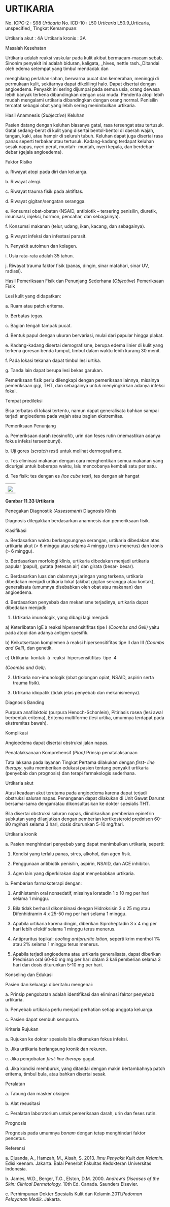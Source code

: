 # URTIKARIA

No. ICPC-2 : S98 _Urticaria_ No. ICD-10 : L50 _Urticaria_ L50.9_Urticaria, unspecified_ Tingkat Kemampuan:

Urtikaria akut : 4A Urtikaria kronis : 3A

Masalah Kesehatan

Urtikaria adalah reaksi vaskular pada kulit akibat bermacam-macam sebab. Sinonim penyakit ini adalah biduran, kaligata, _hives, nettle rash._Ditandai oleh edema setempat yang timbul mendadak dan

 

menghilang perlahan-lahan, berwarna pucat dan kemerahan, meninggi di permukaan kulit, sekitarnya dapat dikelilingi halo. Dapat disertai dengan angioedema. Penyakit ini sering dijumpai pada semua usia, orang dewasa lebih banyak terkena dibandingkan dengan usia muda. Penderita atopi lebih mudah mengalami urtikaria dibandingkan dengan orang normal. Penisilin tercatat sebagai obat yang lebih sering menimbulkan urtikaria.

Hasil Anamnesis (_Subjective_) Keluhan

Pasien datang dengan keluhan biasanya gatal, rasa tersengat atau tertusuk. Gatal sedang-berat di kulit yang disertai bentol-bentol di daerah wajah, tangan, kaki, atau hampir di seluruh tubuh. Keluhan dapat juga disertai rasa panas seperti terbakar atau tertusuk. Kadang-kadang terdapat keluhan sesak napas, nyeri perut, muntah- muntah, nyeri kepala, dan berdebar-debar (gejala angioedema).

Faktor Risiko

a. Riwayat atopi pada diri dan keluarga.

b. Riwayat alergi.

c. Riwayat trauma fisik pada aktifitas.

d. Riwayat gigitan/sengatan serangga.

e. Konsumsi obat-obatan (NSAID, antibiotik – tersering penisilin, diuretik, imunisasi, injeksi, hormon, pencahar, dan sebagainya).

f. Konsumsi makanan (telur, udang, ikan, kacang, dan sebagainya).

g. Riwayat infeksi dan infestasi parasit.

h. Penyakit autoimun dan kolagen.

i. Usia rata-rata adalah 35 tahun.

j. Riwayat trauma faktor fisik (panas, dingin, sinar matahari, sinar UV, radiasi).

Hasil Pemeriksaan Fisik dan Penunjang Sederhana (_Objective_) Pemeriksaan Fisik

Lesi kulit yang didapatkan:

a. Ruam atau patch eritema.

b. Berbatas tegas.

c. Bagian tengah tampak pucat.

 

d. Bentuk papul dengan ukuran bervariasi, mulai dari papular hingga plakat.

e. Kadang-kadang disertai demografisme, berupa edema linier di kulit yang terkena goresan benda tumpul, timbul dalam waktu lebih kurang 30 menit.

f. Pada lokasi tekanan dapat timbul lesi urtika.

g. Tanda lain dapat berupa lesi bekas garukan.

Pemeriksaan fisik perlu dilengkapi dengan pemeriksaan lainnya, misalnya pemeriksaan gigi, THT, dan sebagainya untuk menyingkirkan adanya infeksi fokal.

Tempat predileksi

Bisa terbatas di lokasi tertentu, namun dapat generalisata bahkan sampai terjadi angioedema pada wajah atau bagian ekstremitas.

Pemeriksaan Penunjang

a. Pemeriksaan darah (eosinofil), urin dan feses rutin (memastikan adanya fokus infeksi tersembunyi).

b. Uji gores (_scratch test_) untuk melihat dermografisme.

c. Tes eliminasi makanan dengan cara menghentikan semua makanan yang dicurigai untuk beberapa waktu, lalu mencobanya kembali satu per satu.

d. Tes fisik: tes dengan es _(ice cube test)_, tes dengan air hangat

| |
| --- |
| |
| ![](/1186/image179.jpg) |

 

**Gambar 11.33 Urtikaria**

Penegakan Diagnostik (_Assessment_) Diagnosis Klinis

Diagnosis ditegakkan berdasarkan anamnesis dan pemeriksaan fisik.

Klasifikasi

a. Berdasarkan waktu berlangsungnya serangan, urtikaria dibedakan atas urtikaria akut (\< 6 minggu atau selama 4 minggu terus menerus) dan kronis (> 6 minggu).

 

b. Berdasarkan morfologi klinis, urtikaria dibedakan menjadi urtikaria papular (papul), gutata (tetesan air) dan girata (besar- besar).

c. Berdasarkan luas dan dalamnya jaringan yang terkena, urtikaria dibedakan menjadi urtikaria lokal (akibat gigitan serangga atau kontak), generalisata (umumnya disebabkan oleh obat atau makanan) dan angioedema.

d. Berdasarkan penyebab dan mekanisme terjadinya, urtikaria dapat dibedakan menjadi:

1) Urtikaria imunologik, yang dibagi lagi menjadi:

a) Keterlibatan IgE à reaksi hipersensitifitas tipe I _(Coombs and Gell)_ yaitu pada atopi dan adanya antigen spesifik.

b) Keikutsertaan komplemen à reaksi hipersensitifitas tipe II dan III _(Coombs and Gell)_, dan genetik.

c) Urtikaria  kontak  à  reaksi  hipersensitifitas  tipe  4

_(Coombs and Gell)_.

2) Urtikaria non-imunologik (obat golongan opiat, NSAID, aspirin serta trauma fisik).

3) Urtikaria idiopatik (tidak jelas penyebab dan mekanismenya).

Diagnosis Banding

Purpura anafilaktoid (purpura Henoch-Schonlein), Pitiriasis rosea (lesi awal berbentuk eritema), Eritema multiforme (lesi urtika, umumnya terdapat pada ekstremitas bawah).

Komplikasi

Angioedema dapat disertai obstruksi jalan napas.

Penatalaksanaan Komprehensif (_Plan)_ Prinsip penatalaksanaan

Tata laksana pada layanan Tingkat Pertama dilakukan dengan _first- line therapy_, yaitu memberikan edukasi pasien tentang penyakit urtikaria (penyebab dan prognosis) dan terapi farmakologis sederhana.

Urtikaria akut

 

Atasi keadaan akut terutama pada angioedema karena dapat terjadi obstruksi saluran napas. Penanganan dapat dilakukan di Unit Gawat Darurat bersama-sama dengan/atau dikonsultasikan ke dokter spesialis THT.

Bila disertai obstruksi saluran napas, diindikasikan pemberian epinefrin subkutan yang dilanjutkan dengan pemberian kortikosteroid prednison 60-80 mg/hari selama 3 hari, dosis diturunkan 5-10 mg/hari.

Urtikaria kronik

a. Pasien menghindari penyebab yang dapat menimbulkan urtikaria, seperti:

1) Kondisi yang terlalu panas, stres, alkohol, dan agen fisik.

2) Penggunaan antibiotik penisilin, aspirin, NSAID, dan ACE inhibitor.

3) Agen lain yang diperkirakan dapat menyebabkan urtikaria.

b. Pemberian farmakoterapi dengan:

1) Antihistamin oral nonsedatif, misalnya loratadin 1 x 10 mg per hari selama 1 minggu.

2) Bila tidak berhasil dikombinasi dengan Hidroksisin 3 x 25 mg atau Difenhidramin 4 x 25-50 mg per hari selama 1 minggu.

3) Apabila urtikaria karena dingin, diberikan Siproheptadin 3 x 4 mg per hari lebih efektif selama 1 minggu terus menerus.

4) Antipruritus topikal: _cooling antipruritic lotion_, seperti krim menthol 1% atau 2% selama 1 minggu terus menerus.

5) Apabila terjadi angioedema atau urtikaria generalisata, dapat diberikan Prednison oral 60-80 mg mg per hari dalam 3 kali pemberian selama 3 hari dan dosis diturunkan 5-10 mg per hari.

Konseling dan Edukasi

Pasien dan keluarga diberitahu mengenai:

a. Prinsip pengobatan adalah identifikasi dan eliminasi faktor penyebab urtikaria.

b. Penyebab urtikaria perlu menjadi perhatian setiap anggota keluarga.

c. Pasien dapat sembuh sempurna.

 

Kriteria Rujukan

a. Rujukan ke dokter spesialis bila ditemukan fokus infeksi.

b. Jika urtikaria berlangsung kronik dan rekuren.

c. Jika pengobatan _first-line therapy_ gagal.

d. Jika kondisi memburuk, yang ditandai dengan makin bertambahnya patch eritema, timbul bula, atau bahkan disertai sesak.

Peralatan

a. Tabung dan masker oksigen

b. Alat resusitasi

c. Peralatan laboratorium untuk pemeriksaan darah, urin dan feses rutin.

Prognosis

Prognosis pada umumnya _bonam_ dengan tetap menghindari faktor pencetus.

Referensi

a. Djuanda, A., Hamzah, M., Aisah, S. 2013. _Ilmu Penyakit Kulit dan Kelamin._ Edisi keenam. Jakarta. Balai Penerbit Fakultas Kedokteran Universitas Indonesia.

b. James, W.D., Berger, T.G., Elston, D.M. 2000. _Andrew’s Diseases of the Skin: Clinical Dermatology._ 10th Ed. Canada. Saunders Elsevier.

c. Perhimpunan Dokter Spesialis Kulit dan Kelamin.2011._Pedoman Pelayanan Medik_. Jakarta.

